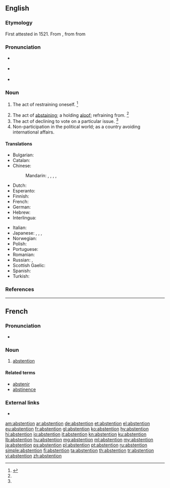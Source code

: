 ==English==

===Etymology===
First attested in 1521. From {{etyl|fr|en}} {{term|abstention|lang=fr}}, from {{etyl|LL|en}} {{m|la|abstēntiō}} from {{etyl|la|en}} {{m|la|abstinēō||withhold, to abstain}}

===Pronunciation===
* {{a|RP}} {{IPA|/əbˈstɛn.ʃn̩/|lang=en}}
* {{a|US}} {{IPA|/æbˈstɛn.ʃn̩/|/əbˈstɛn.ʃn̩/|/æbˈstɛn.t͡ʃn̩/|/əbˈstɛn.t͡ʃn̩/|lang=en}}
* {{audio|en-us-abstention.ogg|Audio (US)|lang=en}}

===Noun===
{{en-noun}}

# {{context|obsolete|lang=en}} The act of restraining oneself. {{defdate|Attested from the early 16<sup>th</sup> century until the med 17<sup>th</sup> century.}}<ref name=SOED>{{R:SOED5|page=9}}</ref>
# The act of [[abstaining]]; a holding [[aloof]]; refraining from. {{defdate|First attested in the early 17<sup>th</sup> century.}}<ref name=SOED/>
# The act of declining to vote on a particular issue. {{defdate|First attested in the late 19<sup>th</sup> century.}}<ref name=SOED/>
# Non-participation in the political world; as a country avoiding international affairs.

====Translations====
{{trans-top|the act of abstaining}}
* Bulgarian: {{t+|bg|въздържаност}}
* Catalan: {{t|ca|abstenció|f}}
* Chinese:
*: Mandarin: {{t|cmn|棄權|sc=Hani}}, {{t+|cmn|弃权|tr=qìquán|sc=Hani}} {{qualifier|failing to exercise a right}}, {{t+|cmn|戒除|tr=jièchú|sc=Hani}} {{qualifier|bad habits}}, {{t+|cmn|戒酒|tr=jièjiǔ|sc=Hani}} {{qualifier|alcohol}}, {{t+|cmn|禁酒|tr=jìnjiǔ|sc=Hani}} {{qualifier|alcohol}}
* Dutch: {{t+|nl|onthouding|f}}
* Esperanto: {{t|eo|sindeteno}}
* Finnish: {{t|fi|pidättäytyminen}}
* French: {{t+|fr|abstention|f}}
* German: {{t|de|Enthaltung|f}}
* Hebrew: {{t|he|הימנעו|f|tr=(himan'ut|sc=Hebr}}
* Interlingua: {{t|ia|abstention}}
{{trans-mid}}
* Italian: {{t|it|astensione}}
* Japanese: {{t|ja|慎む|tr=つつしむこと, tsutsushimu koto|alt=慎むこと|sc=Jpan}}, {{t|ja|禁酒|tr=きんしゅ, kinshu|sc=Jpan}} {{qualifier|alcohol}}, {{t|ja|棄権|tr=きけん, kiken|sc=Jpan}} {{qualifier|failing to exercise a right}}, {{t+|ja|不参加|tr=ふさんか, fusanka|sc=Jpan}} {{qualifier|non-participation}}
* Norwegian: {{t|no|avhold|n}}
* Polish: {{t+|pl|abstynencja|f}}
* Portuguese: {{t+|pt|abstenção|f}}
* Romanian: {{t+|ro|abținere|f}}
* Russian: {{t+|ru|воздержа́ние|n}}, {{t+|ru|возде́ржанность|f}}
* Scottish Gaelic: {{t|gd|seachnadh|m}}
* Spanish: {{t+|es|abstención|f}}
* Turkish: {{t+|tr|çekimserlik}}
{{trans-bottom}}

===References===
<references/>

----

==French==

===Pronunciation===
* {{audio|Fr-abstention.ogg|Audio|lang=fr}}

===Noun===
{{fr-noun|f}}

# [[abstention#French|abstention]]

====Related terms====
* [[abstenir]]
* [[abstinence#French|abstinence]]

===External links===
* {{R:TLFi}}

[[am:abstention]]
[[ar:abstention]]
[[de:abstention]]
[[et:abstention]]
[[el:abstention]]
[[eu:abstention]]
[[fr:abstention]]
[[gl:abstention]]
[[ko:abstention]]
[[hy:abstention]]
[[hi:abstention]]
[[io:abstention]]
[[it:abstention]]
[[kn:abstention]]
[[ku:abstention]]
[[lb:abstention]]
[[hu:abstention]]
[[mg:abstention]]
[[ml:abstention]]
[[my:abstention]]
[[ja:abstention]]
[[ps:abstention]]
[[pl:abstention]]
[[pt:abstention]]
[[ru:abstention]]
[[simple:abstention]]
[[fi:abstention]]
[[ta:abstention]]
[[th:abstention]]
[[tr:abstention]]
[[vi:abstention]]
[[zh:abstention]]